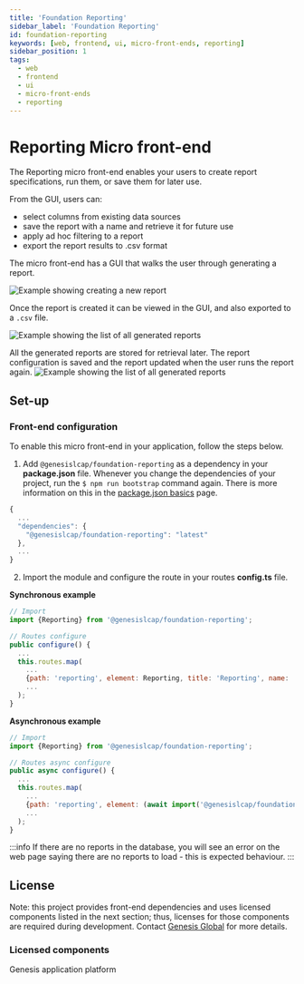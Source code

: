 ```yaml
---
title: 'Foundation Reporting'
sidebar_label: 'Foundation Reporting'
id: foundation-reporting
keywords: [web, frontend, ui, micro-front-ends, reporting]
sidebar_position: 1
tags:
  - web
  - frontend
  - ui
  - micro-front-ends
  - reporting
---
```


# Reporting Micro front-end

The Reporting micro front-end enables your users to create report specifications, run them, or save them for later use.

From the GUI, users can:

- select columns from existing data sources
- save the report with a name and retrieve it for future use
- apply ad hoc filtering to a report
- export the report results to .csv  format

The micro front-end has a GUI that walks the user through generating a report.

![Example showing creating a new report](./docs/img/foundation-reporting_create-report.png)

Once the report is created it can be viewed in the GUI, and also exported to a `.csv` file.

![Example showing the list of all generated reports](./docs/img/foundation-reporting_view-report.png)

All the generated reports are stored for retrieval later. The report configuration is saved and the report updated when the user runs the report again.
![Example showing the list of all generated reports](./docs/img/foundation-reporting_show-reports.png)

## Set-up

### Front-end configuration

To enable this micro front-end in your application, follow the steps below.

1. Add `@genesislcap/foundation-reporting` as a dependency in your **package.json** file. Whenever you change the dependencies of your project, run the `$ npm run bootstrap` command again. There is more information on this in the [package.json basics](../../../web/basics/package-json-basics/) page.

```javascript
{
  ...
  "dependencies": {
    "@genesislcap/foundation-reporting": "latest"
  },
  ...
}
```

2. Import the module and configure the route in your routes **config.ts** file.

**Synchronous example**

```javascript {9}
// Import
import {Reporting} from '@genesislcap/foundation-reporting';

// Routes configure
public configure() {
  ...
  this.routes.map(
    ...
    {path: 'reporting', element: Reporting, title: 'Reporting', name: 'reporting'},
    ...
  );
}
```

**Asynchronous example**

```javascript {9}
// Import
import {Reporting} from '@genesislcap/foundation-reporting';

// Routes async configure
public async configure() {
  ...
  this.routes.map(
    ...
    {path: 'reporting', element: (await import('@genesislcap/foundation-reporting')).Reporting, title: 'Reporting', name: 'reporting'},
    ...
  );
}
```

:::info
If there are no reports in the database, you will see an error on the web page saying there are no reports to load  - this is expected behaviour.
:::

## License

Note: this project provides front-end dependencies and uses licensed components listed in the next section; thus, licenses for those components are required during development. Contact [Genesis Global](https://genesis.global/contact-us/) for more details.

### Licensed components
Genesis application platform

